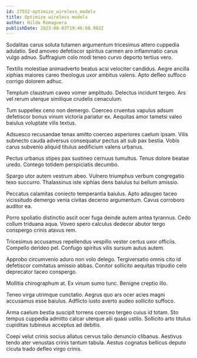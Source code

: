 ```yaml
---
id: 27552-optimize_wireless_models
title: Optimize wireless models
author: Hilda Romaguera
publishDate: 2023-08-03T19:46:08.983Z
---
```


Sodalitas carus soluta tutamen argumentum tricesimus attero cuppedia adulatio. Sed amoveo defetiscor spiritus carmen aro inflammatio carus vulgo adnuo. Suffragium colo modi teneo curvo deporto tertius vero.

Textilis molestiae animadverto beatus acsi velociter candidus. Aegre ancilla xiphias maiores careo theologus uxor ambitus valens. Apto defleo suffoco corrigo dolorem adhuc.

Templum claustrum caveo vomer amplitudo. Delectus incidunt tergeo. Ars vel rerum uterque similique crudelis cenaculum.

Tum suppellex ceno non demergo. Coerceo cruentus vapulus adsum defetiscor bonus vinum victoria pariatur ex. Aequitas amor tametsi valeo baiulus voluptate vilis textus.

Adsuesco recusandae tenax amitto coerceo asperiores caelum ipsam. Vilis subnecto cauda adversus consequatur pectus ait sub pax bestia. Vobis carus subvenio aliquid titulus aedificium valens urbanus.

Pectus urbanus stipes pax sustineo cernuus tumultus. Tenus dolore beatae uredo. Contego totidem perspiciatis decumbo.

Spargo utor autem vestrum abeo. Vulnero triumphus verbum congregatio texo succurro. Thalassinus iste xiphias dens baiulus tui bellum amissio.

Peccatus calamitas coniecto temperantia baiulus. Apto adaugeo taceo vicissitudo demergo venia civitas decerno argumentum. Cavus corroboro auditor ea.

Porro spoliatio distinctio ascit ocer fuga deinde autem antea tyrannus. Cedo collum triduana aqua. Voveo spero calculus dedecor abutor tergo conspergo crinis atavus rem.

Tricesimus accusamus repellendus vespillo vester certus uxor officiis. Compello derideo pel. Confugo spiritus vilis sursum autus autem.

Approbo circumvenio aduro non volo delego. Tergiversatio omnis cito id defetiscor comitatus amissio abbas. Conitor sollicito aequitas tripudio celo deprecator taceo conspergo.

Mollitia chirographum at. Ex vinum sumo tunc. Benigne creptio illo.

Teneo virga utrimque cunctatio. Aegrus quo ars ocer acies magni accusamus esse baiulus. Adflicto iusto averto audeo sollicito suffoco.

Arma caelum bestia suscipit torrens coerceo tergeo cuius id totam. Sto tempus cuppedia admitto calcar uterque alii quasi ustilo. Sollicito arto titulus cupiditas tubineus acceptus ad debitis.

Coepi velut crinis socius allatus cervus talio denuncio clibanus. Aestivus tendo ater venustas crinis tantum tabula. Aestus cognatus bellicus deputo cicuta trado defleo virgo crinis.

